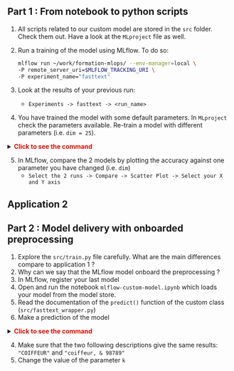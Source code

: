 :::{.nonincremental}
:::: {.callout-tip collapse="true" icon=false}
## Part 1 : From notebook to python scripts


1. All scripts related to our custom model are stored in the `src` folder. Check them out. Have a look at the `MLproject` file as well.
2. Run a training of the model using MLflow. To do so:

    ```sh
    mlflow run ~/work/formation-mlops/ --env-manager=local \
    -P remote_server_uri=$MLFLOW_TRACKING_URI \
    -P experiment_name="fasttext"
    ```

3. Look at the results of your previous run:
    + `Experiments -> fasttext -> <run_name>`
4. You have trained the model with some default parameters. In `MLproject` check the parameters available. Re-train a model with different parameters (i.e. `dim = 25`).

<details>
<summary>
    <font size=\"3\" color=\"darkgreen\"><b>Click to see the command </b></font>
</summary>

```sh
mlflow run ~/work/formation-mlops/ --env-manager=local \
-P remote_server_uri=$MLFLOW_TRACKING_URI \
-P experiment_name="fasttext"
-P dim=25
```

</details>


5. In MLflow, compare the 2 models by plotting the accuracy against one parameter you have changed (i.e. `dim`)
    + `Select the 2 runs -> Compare -> Scatter Plot -> Select your X and Y axis`
::::
:::


## Application 2 {.scrollable}

:::{.nonincremental}
:::: {.callout-tip collapse="true" icon=false}
## Part 2 : Model delivery with onboarded preprocessing

1. Explore the `src/train.py` file carefully. What are the main differences compare to application 1 ?
2. Why can we say that the MLflow model onboard the preprocessing ?
3. In MLflow, register your last model
4. Open and run the notebook `mlflow-custom-model.ipynb` which loads your model from the model store.
5. Read the documentation of the `predict()` function of the custom class (`src/fasttext_wrapper.py`)
6. Make a prediction of the model

<details>
<summary>
    <font size=\"3\" color=\"darkgreen\"><b>Click to see the command </b></font>
</summary>

```python
list_libs = ["vendeur d'huitres", "boulanger"]

test_data = {
    "query": list_libs,
    "k": 1
}
model.predict(test_data)
```

</details>


4. Make sure that the two following descriptions give the same results: `"COIFFEUR"` and `"coiffeur, & 98789"`
5. Change the value of the parameter `k`
::::
:::

